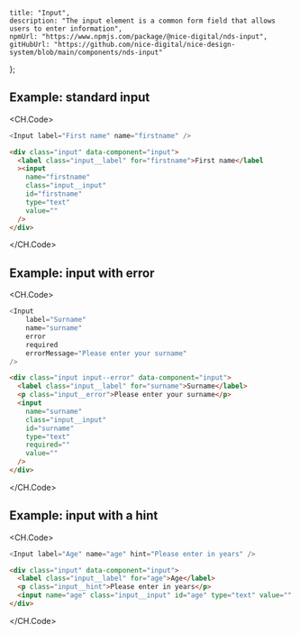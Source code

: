 
	title: "Input",
	description: "The input element is a common form field that allows users to enter information",
	npmUrl: "https://www.npmjs.com/package/@nice-digital/nds-input",
	gitHubUrl: "https://github.com/nice-digital/nice-design-system/blob/main/components/nds-input"
};

<Example>
<h2>Example: standard input</h2>
<DefaultInput />

<CH.Code>
```js React
<Input label="First name" name="firstname" />
```
```html HTML
<div class="input" data-component="input">
  <label class="input__label" for="firstname">First name</label
  ><input
    name="firstname"
    class="input__input"
    id="firstname"
    type="text"
    value=""
  />
</div>
```
</CH.Code>
</Example>

<Example>
<h2>Example: input with error</h2>
<ErrorInput />

<CH.Code>
```js React
<Input
	label="Surname"
	name="surname"
	error
	required
	errorMessage="Please enter your surname"
/>
```
```html HTML
<div class="input input--error" data-component="input">
  <label class="input__label" for="surname">Surname</label>
  <p class="input__error">Please enter your surname</p>
  <input
    name="surname"
    class="input__input"
    id="surname"
    type="text"
    required=""
    value=""
  />
</div>
```
</CH.Code>
</Example>

<Example>
<h2>Example: input with a hint</h2>
<HintInput />

<CH.Code>
```js React
<Input label="Age" name="age" hint="Please enter in years" />
```
```html HTML
<div class="input" data-component="input">
  <label class="input__label" for="age">Age</label>
  <p class="input__hint">Please enter in years</p>
  <input name="age" class="input__input" id="age" type="text" value="" />
</div>
```
</CH.Code>
</Example>

